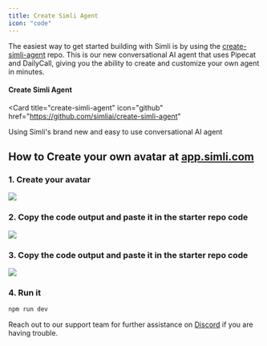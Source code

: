 ```yaml
---
title: Create Simli Agent
icon: "code"
---
```


The easiest way to get started building with Simli is by using the [create-simli-agent](https://github.com/simliai/create-simli-agent) repo. This is our new conversational AI agent that uses Pipecat and DailyCall, giving you the ability to create and customize your own agent in minutes.

#### Create Simli Agent
<Card
  title="create-simli-agent"
  icon="github"
  href="https://github.com/simliai/create-simli-agent"
>
  Using Simli's brand new and easy to use conversational AI agent
</Card>

## How to Create your own avatar at [app.simli.com](https://app.simli.com)

### 1. Create your avatar 
<Frame>
  <img src="https://github.com/user-attachments/assets/bde6654f-405d-4453-af3b-beafde1e4669" />
</Frame>

### 2. Copy the code output and paste it in the starter repo code 
<Frame>
  <img src="https://github.com/user-attachments/assets/a8a4c13d-dc1b-49df-b64a-d40be0800418" />
</Frame>

### 3. Copy the code output and paste it in the starter repo code 
<Frame>
  <img src="https://github.com/user-attachments/assets/12e01b3f-8bd3-4c2f-99b6-e04ac68d5cef" />
</Frame>

### 4. Run it 
```bash
npm run dev
```
Reach out to our support team for further assistance on [Discord](https://discord.gg/yQx49zNF4d) if you are having trouble.
